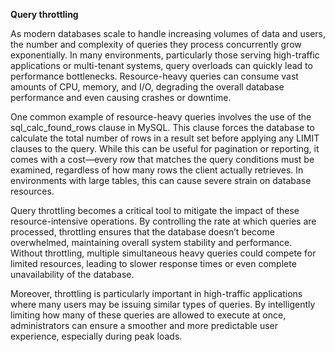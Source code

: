 **Query throttling**



As modern databases scale to handle increasing volumes of data and users, the number and complexity of queries they process concurrently grow exponentially. In many environments, particularly those serving high-traffic applications or multi-tenant systems, query overloads can quickly lead to performance bottlenecks. Resource-heavy queries can consume vast amounts of CPU, memory, and I/O, degrading the overall database performance and even causing crashes or downtime.

One common example of resource-heavy queries involves the use of the sql_calc_found_rows clause in MySQL. This clause forces the database to calculate the total number of rows in a result set before applying any LIMIT clauses to the query. While this can be useful for pagination or reporting, it comes with a cost—every row that matches the query conditions must be examined, regardless of how many rows the client actually retrieves. In environments with large tables, this can cause severe strain on database resources.

Query throttling becomes a critical tool to mitigate the impact of these resource-intensive operations. By controlling the rate at which queries are processed, throttling ensures that the database doesn’t become overwhelmed, maintaining overall system stability and performance. Without throttling, multiple simultaneous heavy queries could compete for limited resources, leading to slower response times or even complete unavailability of the database.

Moreover, throttling is particularly important in high-traffic applications where many users may be issuing similar types of queries. By intelligently limiting how many of these queries are allowed to execute at once, administrators can ensure a smoother and more predictable user experience, especially during peak loads.
